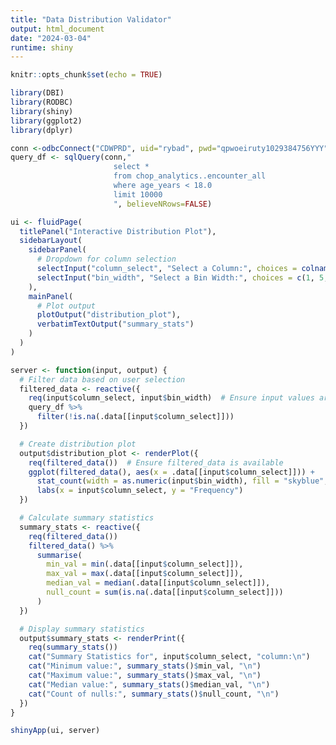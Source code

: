 ```yaml
---
title: "Data Distribution Validator"
output: html_document
date: "2024-03-04"
runtime: shiny
---
```


```r
knitr::opts_chunk$set(echo = TRUE)
```

```r
library(DBI)
library(RODBC)
library(shiny)
library(ggplot2)
library(dplyr)

conn <-odbcConnect("CDWPRD", uid="rybad", pwd="qpwoeiruty1029384756YYY")
query_df <- sqlQuery(conn,"
                       select *
                       from chop_analytics..encounter_all 
                       where age_years < 18.0
                       limit 10000
                       ", believeNRows=FALSE)
```

```r
ui <- fluidPage(
  titlePanel("Interactive Distribution Plot"),
  sidebarLayout(
    sidebarPanel(
      # Dropdown for column selection
      selectInput("column_select", "Select a Column:", choices = colnames(query_df), selected = 'AGE_YEARS'),
      selectInput("bin_width", "Select a Bin Width:", choices = c(1, 5, 10, 25, 50, 100, 500, 1000, 10000, 100000, 1000000), selected = 1),
    ),
    mainPanel(
      # Plot output
      plotOutput("distribution_plot"),
      verbatimTextOutput("summary_stats") 
    )
  )
)

server <- function(input, output) {
  # Filter data based on user selection
  filtered_data <- reactive({
    req(input$column_select, input$bin_width)  # Ensure input values are available
    query_df %>%
      filter(!is.na(.data[[input$column_select]]))
  })

  # Create distribution plot
  output$distribution_plot <- renderPlot({
    req(filtered_data())  # Ensure filtered_data is available
    ggplot(filtered_data(), aes(x = .data[[input$column_select]])) +
      stat_count(width = as.numeric(input$bin_width), fill = "skyblue", color = "black") +
      labs(x = input$column_select, y = "Frequency")
  })

  # Calculate summary statistics
  summary_stats <- reactive({
    req(filtered_data())
    filtered_data() %>%
      summarise(
        min_val = min(.data[[input$column_select]]),
        max_val = max(.data[[input$column_select]]),
        median_val = median(.data[[input$column_select]]),
        null_count = sum(is.na(.data[[input$column_select]]))
      )
  })

  # Display summary statistics
  output$summary_stats <- renderPrint({
    req(summary_stats())
    cat("Summary Statistics for", input$column_select, "column:\n")
    cat("Minimum value:", summary_stats()$min_val, "\n")
    cat("Maximum value:", summary_stats()$max_val, "\n")
    cat("Median value:", summary_stats()$median_val, "\n")
    cat("Count of nulls:", summary_stats()$null_count, "\n")
  })
}

shinyApp(ui, server)

```

